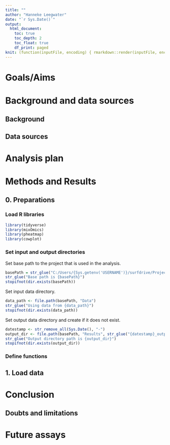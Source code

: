 ```yaml
---
title: ""
author: "Hanneke Leegwater"
date: "`r Sys.Date()`"
output:   
  html_document:
    toc: true
    toc_depth: 2
    toc_float: true
    df_print: paged
knit: (function(inputFile, encoding) { rmarkdown::render(inputFile, encoding = encoding, output_file = stringr::str_replace(inputFile, ".Rmd",paste0("_", stringr::str_remove_all(Sys.Date(),"-"),'.html'))) })
---
```


# Goals/Aims

# Background and data sources

## Background

## Data sources

# Analysis plan

# Methods and Results

## 0. Preparations

### Load R libraries

```r
library(tidyverse)
library(mixOmics)
library(pheatmap)
library(cowplot)
```

### Set input and output directories

Set base path to the project that is used in the analysis.

```r
basePath = str_glue("C:/Users/{Sys.getenv('USERNAME')}/surfdrive/Projects/Lipidomics")
str_glue("Base path is {basePath}")
stopifnot(dir.exists(basePath))
```

Set input data directory.

```r
data_path <- file.path(basePath, "Data")
str_glue("Using data from {data_path}")
stopifnot(dir.exists(data_path))
```

Set output data directory and create if it does not exist.

```r
datestamp <- str_remove_all(Sys.Date(), "-")
output_dir <- file.path(basePath, "Results", str_glue("{datestamp}_output"))
str_glue("Output directory path is {output_dir}")
stopifnot(dir.exists(output_dir))
```

### Define functions

## 1. Load data

# Conclusion

## Doubts and limitations

# Future assays
